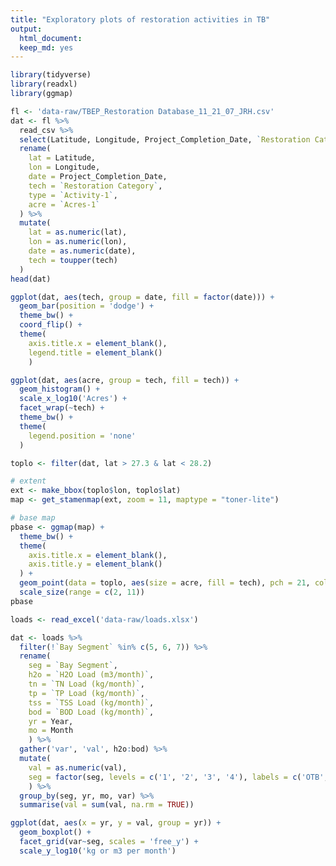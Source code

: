 ```yaml
---
title: "Exploratory plots of restoration activities in TB"
output: 
  html_document:
  keep_md: yes
---
```


```r
library(tidyverse)
library(readxl)
library(ggmap)

fl <- 'data-raw/TBEP_Restoration Database_11_21_07_JRH.csv'
dat <- fl %>% 
  read_csv %>% 
  select(Latitude, Longitude, Project_Completion_Date, `Restoration Category`, `Activity-1`, `Acres-1`) %>% 
  rename(
    lat = Latitude, 
    lon = Longitude, 
    date = Project_Completion_Date, 
    tech = `Restoration Category`, 
    type = `Activity-1`, 
    acre = `Acres-1`
  ) %>% 
  mutate(
    lat = as.numeric(lat),
    lon = as.numeric(lon),
    date = as.numeric(date),
    tech = toupper(tech)
  )
head(dat)

ggplot(dat, aes(tech, group = date, fill = factor(date))) + 
  geom_bar(position = 'dodge') + 
  theme_bw() + 
  coord_flip() + 
  theme(
    axis.title.x = element_blank(), 
    legend.title = element_blank()
    )

ggplot(dat, aes(acre, group = tech, fill = tech)) + 
  geom_histogram() + 
  scale_x_log10('Acres') + 
  facet_wrap(~tech) + 
  theme_bw() + 
  theme(
    legend.position = 'none'
  )
```

```r
toplo <- filter(dat, lat > 27.3 & lat < 28.2)  

# extent
ext <- make_bbox(toplo$lon, toplo$lat)
map <- get_stamenmap(ext, zoom = 11, maptype = "toner-lite")

# base map
pbase <- ggmap(map) +
  theme_bw() +
  theme(
    axis.title.x = element_blank(),
    axis.title.y = element_blank()
  ) +
  geom_point(data = toplo, aes(size = acre, fill = tech), pch = 21, colour = 'black', alpha = 0.8) + 
  scale_size(range = c(2, 11))
pbase
````

```r
loads <- read_excel('data-raw/loads.xlsx')

dat <- loads %>% 
  filter(!`Bay Segment` %in% c(5, 6, 7)) %>% 
  rename(
    seg = `Bay Segment`,
    h2o = `H2O Load (m3/month)`,
    tn = `TN Load (kg/month)`,
    tp = `TP Load (kg/month)`, 
    tss = `TSS Load (kg/month)`,
    bod = `BOD Load (kg/month)`, 
    yr = Year, 
    mo = Month
    ) %>% 
  gather('var', 'val', h2o:bod) %>% 
  mutate(
    val = as.numeric(val),
    seg = factor(seg, levels = c('1', '2', '3', '4'), labels = c('OTB', 'HB', 'MTB', 'LTB'))
    ) %>% 
  group_by(seg, yr, mo, var) %>% 
  summarise(val = sum(val, na.rm = TRUE))

ggplot(dat, aes(x = yr, y = val, group = yr)) + 
  geom_boxplot() + 
  facet_grid(var~seg, scales = 'free_y') + 
  scale_y_log10('kg or m3 per month')

```

         
